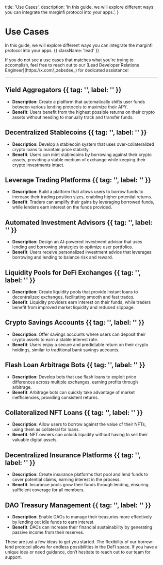   title: 'Use Cases',
  description:
    'In this guide, we will explore different ways you can integrate the marginfi protocol into your apps.',
}

# Use Cases

In this guide, we will explore different ways you can integrate the marginfi protocol into your apps. {{ className: 'lead' }}

<Note>
    If you do not see a use cases that matches what you're trying to accomplish, feel free to reach out to our 
    [Lead Developer Relations Engineer](https://x.com/_zebedee_) for dedicated assistance!
</Note>

---

## Yield Aggregators {{ tag: '', label: '' }}

- **Description**: Create a platform that automatically shifts user funds between various lending protocols to maximize their APY.
- **Benefit**: Users benefit from the highest possible returns on their crypto assets without needing to manually track and transfer funds.

## Decentralized Stablecoins {{ tag: '', label: '' }}

- **Description**: Develop a stablecoin system that uses over-collateralized crypto loans to maintain price stability.
- **Benefit**: Users can mint stablecoins by borrowing against their crypto assets, providing a stable medium of exchange while keeping their crypto investments intact.

## Leverage Trading Platforms {{ tag: '', label: '' }}

- **Description**: Build a platform that allows users to borrow funds to increase their trading position sizes, enabling higher potential returns.
- **Benefit**: Traders can amplify their gains by leveraging borrowed funds, while lenders earn interest on the funds provided.

## Automated Investment Advisors {{ tag: '', label: '' }}

- **Description**: Design an AI-powered investment advisor that uses lending and borrowing strategies to optimize user portfolios.
- **Benefit**: Users receive personalized investment advice that leverages borrowing and lending to balance risk and reward.

## Liquidity Pools for DeFi Exchanges {{ tag: '', label: '' }}

- **Description**: Create liquidity pools that provide instant loans to decentralized exchanges, facilitating smooth and fast trades.
- **Benefit**: Liquidity providers earn interest on their funds, while traders benefit from improved market liquidity and reduced slippage.

## Crypto Savings Accounts {{ tag: '', label: '' }}

- **Description**: Offer savings accounts where users can deposit their crypto assets to earn a stable interest rate.
- **Benefit**: Users enjoy a secure and predictable return on their crypto holdings, similar to traditional bank savings accounts.

## Flash Loan Arbitrage Bots {{ tag: '', label: '' }}

- **Description**: Develop bots that use flash loans to exploit price differences across multiple exchanges, earning profits through arbitrage.
- **Benefit**: Arbitrage bots can quickly take advantage of market inefficiencies, providing consistent returns.

## Collateralized NFT Loans {{ tag: '', label: '' }}

- **Description**: Allow users to borrow against the value of their NFTs, using them as collateral for loans.
- **Benefit**: NFT owners can unlock liquidity without having to sell their valuable digital assets.

## Decentralized Insurance Platforms {{ tag: '', label: '' }}

- **Description**: Create insurance platforms that pool and lend funds to cover potential claims, earning interest in the process.
- **Benefit**: Insurance pools grow their funds through lending, ensuring sufficient coverage for all members.

## DAO Treasury Management {{ tag: '', label: '' }}

- **Description**: Enable DAOs to manage their treasuries more effectively by lending out idle funds to earn interest.
- **Benefit**: DAOs can increase their financial sustainability by generating passive income from their reserves.

These are just a few ideas to get you started. The flexibility of our borrow-lend protocol allows for endless possibilities in the DeFi space. If you have a unique idea or need guidance, don’t hesitate to reach out to our team for support.